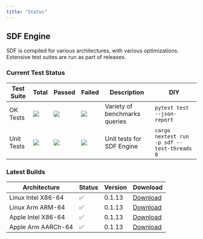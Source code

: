 ```yaml
---
title: "Status"
---
```


## SDF Engine

SDF is compiled for various architectures, with various optimizations. Extensive
test suites are run as part of releases.

### Current Test Status

| Test Suite | Total                                                       | Passed                                                   | Failed                                                   | Description                   | DIY                                         |
| ---------- | ----------------------------------------------------------- | -------------------------------------------------------- | -------------------------------------------------------- | ----------------------------- | ------------------------------------------- |
| OK Tests   | <img src="https://cdn.sdf.com/git/test_ok_collected.svg"/>  | <img src="https://cdn.sdf.com/git/test_ok_passed.svg"/>  | <img src="https://cdn.sdf.com/git/test_ok_failed.svg"/>  | Variety of benchmarks queries | `pytest test --json-report`                 |
| Unit Tests | <img src="https://cdn.sdf.com/git/test_cli_collected.svg"/> | <img src="https://cdn.sdf.com/git/test_cli_passed.svg"/> | <img src="https://cdn.sdf.com/git/test_cli_failed.svg"/> | Unit tests for SDF Engine     | `cargo nextest run -p sdf --test-threads 8` |

### Latest Builds

| Architecture           | Status | Version | Download |
| ---------------------- | ------ | ------- | -------- |
| Linux Intel X86-64     |   ✅   | 0.1.13  | [Download](https://cdn.sdf.com/releases/download/sdf-v0.1.13-x86_64-unknown-linux-musl.tar.gz) |
| Linux Arm ARM-64       |   ✅   | 0.1.13  | [Download](https://cdn.sdf.com/releases/download/sdf-v0.1.13-arm-unknown-linux-gnueabihf.tar.gz) |
| Apple Intel X86-64     |   ✅   | 0.1.13  | [Download](https://cdn.sdf.com/releases/download/sdf-v0.1.13-x86_64-apple-darwin.tar.gz) |
| Apple Arm AARCh-64     |   ✅   | 0.1.13  | [Download](https://cdn.sdf.com/releases/download/sdf-v0.1.13-aarch64-apple-darwin.tar.gz) |
